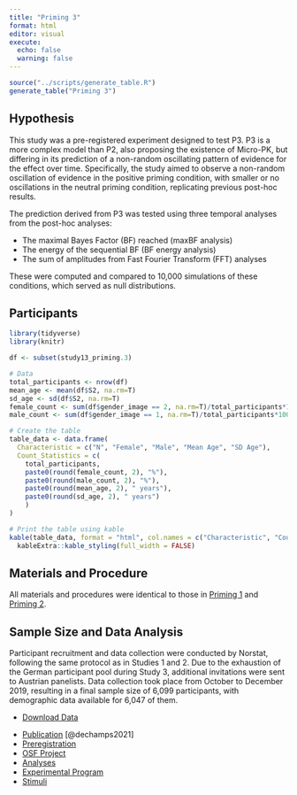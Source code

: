 ```yaml
---
title: "Priming 3"
format: html
editor: visual
execute: 
  echo: false
  warning: false
---
```


```r
source("../scripts/generate_table.R")
generate_table("Priming 3")
```

## Hypothesis

This study was a pre-registered experiment designed to test P3. P3 is a more complex model than P2, also proposing the existence of Micro-PK, but differing in its prediction of a non-random oscillating pattern of evidence for the effect over time. Specifically, the study aimed to observe a non-random oscillation of evidence in the positive priming condition, with smaller or no oscillations in the neutral priming condition, replicating previous post-hoc results.

The prediction derived from P3 was tested using three temporal analyses from the post-hoc analyses:

-   The maximal Bayes Factor (BF) reached (maxBF analysis)
-   The energy of the sequential BF (BF energy analysis)
-   The sum of amplitudes from Fast Fourier Transform (FFT) analyses

These were computed and compared to 10,000 simulations of these conditions, which served as null distributions.

## Participants

```r
library(tidyverse)
library(knitr)

df <- subset(study13_priming.3)

# Data
total_participants <- nrow(df)
mean_age <- mean(df$S2, na.rm=T)
sd_age <- sd(df$S2, na.rm=T)
female_count <- sum(df$gender_image == 2, na.rm=T)/total_participants*100
male_count <- sum(df$gender_image == 1, na.rm=T)/total_participants*100

# Create the table
table_data <- data.frame(
  Characteristic = c("N", "Female", "Male", "Mean Age", "SD Age"),
  Count_Statistics = c(
    total_participants, 
    paste0(round(female_count, 2), "%"),
    paste0(round(male_count, 2), "%"),
    paste0(round(mean_age, 2), " years"), 
    paste0(round(sd_age, 2), " years")
    )
)

# Print the table using kable
kable(table_data, format = "html", col.names = c("Characteristic", "Count/Statistic")) %>%
  kableExtra::kable_styling(full_width = FALSE)

```

## Materials and Procedure

All materials and procedures were identical to those in [Priming 1](priming1.html) and [Priming 2](priming2.html).

## Sample Size and Data Analysis

Participant recruitment and data collection were conducted by Norstat, following the same protocol as in Studies 1 and 2. Due to the exhaustion of the German participant pool during Study 3, additional invitations were sent to Austrian panelists. Data collection took place from October to December 2019, resulting in a final sample size of 6,099 participants, with demographic data available for 6,047 of them.

::: {.callout-tip title="Data" collapse="false"}
-   [Download Data](../data/priming/priming3.csv)
:::

::: {.callout-note title="Resources" collapse="false"}
-   [Publication](https://journals.lub.lu.se/jaex/article/view/23205) [@dechamps2021]
-   [Preregistration](https://osf.io/894cb)
-   [OSF Project](https://osf.io/hgxt3)
-   [Analyses](https://osf.io/hgxt3/files/osfstorage)
-   [Experimental Program](https://github.com/mrzdcmps/labreport/blob/main/data/priming/n-prime.html)
-   [Stimuli](../data/priming/NPrime.zip)
:::
